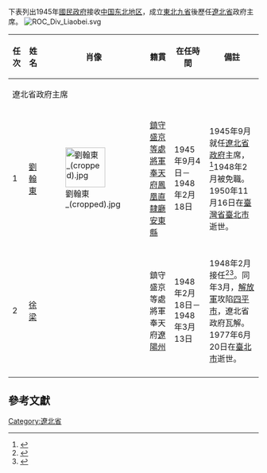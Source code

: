 下表列出1945年[[國民政府|國民政府]]接收[[中国东北地区|中国东北地区]]，成立[[東北新省區方案|東北九省]]後歷任[[遼北省_(中華民國)|遼北省]]政府主席。
[[File:ROC_Div_Liaobei.svg|thumb]]
{|class=wikitable
!任次!!姓名!!肖像!!籍貫!!在任時間!!備註
|-
!colspan="6"|遼北省政府主席
|-
|1||[[劉翰東|劉翰東]]||[[File:劉翰東_(cropped).jpg|80px]]||[[盛京将军|鎮守盛京等處將軍]][[奉天府|奉天府]][[鳳凰直隸廳_(奉天)|鳳凰直隸廳]][[安東縣_(遼寧省)|安東縣]]||1945年9月4日－1948年2月18日||1945年9月就任[[遼北省政府|遼北省政府]]主席，<ref>{{cite web|url=http://gpost.lib.nccu.edu.tw/GovIMG/2/34image/849.pdf|title=國民政府令 第849號|date=1945-09-04}}</ref>1948年2月被免職。1950年11月16日在[[臺灣省|臺灣省]][[臺北市_(省轄市)|臺北市]]逝世。
|-
|2||[[徐梁|徐梁]]||||鎮守盛京等處將軍奉天府[[辽阳县|遼陽州]]||1948年2月18日－1948年3月13日||1948年2月接任<ref>{{Cite web|title=徐梁 - 民國重要史事檢索系統|url=http://210.241.75.208/scripts/newsnote/tornado/searcher.exe?p=%AE%7D%B1%E7&property=1%3B%2C&h=0&l=0&a=15&f=0&z=1&t=0&v=root|work=國史館|accessdate=2019-01-28}}</ref><ref>{{Cite web|title=徐梁 - 中華民國政府官職資料庫|url=http://gpost.ssic.nccu.edu.tw/display.php?&q=%E5%BE%90%E6%A2%81|work=國立政治大學|accessdate=2019-02-10}}</ref>。同年3月，[[中国人民解放军|解放軍]]攻陷[[四平市|四平市]]，遼北省政府瓦解。1977年6月20日在[[臺北市|臺北市]]逝世。
|-
|}

==參考文獻==
{{Reflist}}

[[Category:遼北省|Category:遼北省]]